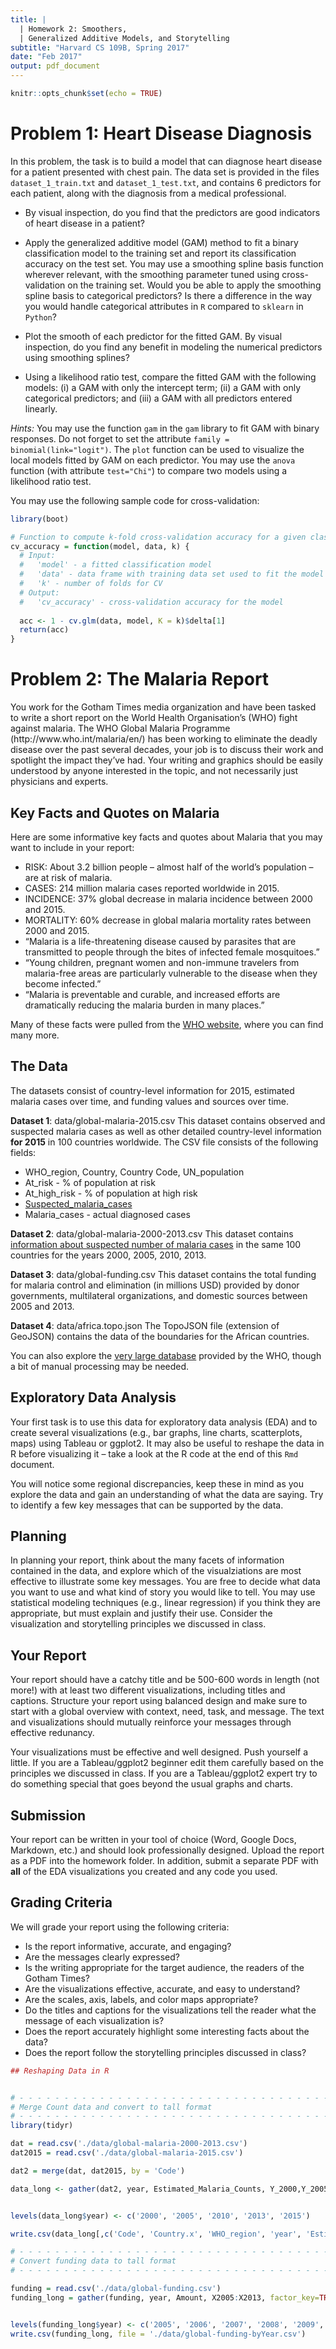 ```yaml
---
title: |
  | Homework 2: Smoothers, 
  | Generalized Additive Models, and Storytelling
subtitle: "Harvard CS 109B, Spring 2017"
date: "Feb 2017"
output: pdf_document
---
```


```r
knitr::opts_chunk$set(echo = TRUE)
```

# Problem 1: Heart Disease Diagnosis

In this problem, the task is to build a model that can diagnose heart disease for a patient presented with chest pain. The data set is provided in the files `dataset_1_train.txt` and `dataset_1_test.txt`, and contains 6 predictors for each patient, along with the diagnosis from a medical professional.

- By visual inspection, do you find that the predictors are good indicators of heart disease in a patient?

- Apply the generalized additive model (GAM) method to fit a binary classification model to the training set and report its classification accuracy on the test set. You may use a smoothing spline basis function wherever relevant, with the smoothing parameter tuned using cross-validation on the training set. Would you be able to apply the smoothing spline basis to categorical predictors? Is there a difference in the way you would handle categorical attributes in `R` compared to `sklearn` in `Python`?  

- Plot the smooth of each predictor for the fitted GAM. By visual inspection, do you find any benefit in modeling the numerical predictors using smoothing splines?  

- Using a likelihood ratio test, compare the fitted GAM with the following models: (i) a GAM with only the intercept term; (ii) a GAM with only categorical predictors; and (iii) a GAM with all predictors entered linearly.

*Hints:* 
You may use the function `gam` in the `gam` library to fit GAM with binary responses. Do not forget to set the attribute `family = binomial(link="logit")`. The `plot` function can be used to visualize the local models fitted by GAM on each predictor. You may use the `anova` function (with attribute `test="Chi"`) to compare two models using a likelihood ratio test.

You may use the following sample code for cross-validation:

```r
library(boot)

# Function to compute k-fold cross-validation accuracy for a given classification model
cv_accuracy = function(model, data, k) {
  # Input: 
  #   'model' - a fitted classification model
  #   'data' - data frame with training data set used to fit the model
  #   'k' - number of folds for CV
  # Output:
  #   'cv_accuracy' - cross-validation accuracy for the model
  
  acc <- 1 - cv.glm(data, model, K = k)$delta[1]
  return(acc)
}
```

# Problem 2: The Malaria Report
You work for the Gotham Times media organization and have been tasked to write a short report on the World Health Organisation's (WHO) fight against malaria. The WHO Global Malaria Programme (http://www.who.int/malaria/en/) has been working to eliminate the deadly disease over the past several decades, your job is to discuss their work and spotlight the impact they've had. Your writing and graphics should be easily understood by anyone interested in the topic, and not necessarily just physicians and experts.

## Key Facts and Quotes on Malaria
Here are some informative key facts and quotes about Malaria that you may want to include in your report:

- RISK: About 3.2 billion people -- almost half of the world's population -- are at risk of malaria.
- CASES: 214 million malaria cases reported worldwide in 2015.
- INCIDENCE: 37% global decrease in malaria incidence between 2000 and 2015.
- MORTALITY: 60% decrease in global malaria mortality rates between 2000 and 2015.
- "Malaria is a life-threatening disease caused by parasites that are transmitted to people through the bites of infected female mosquitoes."
- "Young children, pregnant women and non-immune travelers from malaria-free areas are particularly vulnerable to the disease when they become infected."
- "Malaria is preventable and curable, and increased efforts are dramatically reducing the malaria burden in many places."

Many of these facts were pulled from the [WHO website](http://www.who.int/features/factfiles/malaria/en/), where you can find many more. 

## The Data
The datasets consist of country-level information for 2015, estimated malaria cases over time, and funding values and sources over time.

**Dataset 1**: data/global-malaria-2015.csv
This dataset contains observed and suspected malaria cases as well as other detailed country-level information **for 2015** in 100 countries worldwide. The CSV file consists of the following fields:

- WHO_region, Country, Country Code, UN_population
- At_risk - % of population at risk
- At_high_risk - % of population at high risk
- [Suspected_malaria_cases](http://apps.who.int/gho/indicatorregistry/App_Main/view_indicator.aspx?iid=2971)
- Malaria_cases - actual diagnosed cases


**Dataset 2**: data/global-malaria-2000-2013.csv
This dataset contains [information about suspected number of malaria cases](http://apps.who.int/gho/data/view.main.14111) in the same 100 countries for the years 2000, 2005, 2010, 2013. 


**Dataset 3**: data/global-funding.csv
This dataset contains the total funding for malaria control and elimination (in millions USD) provided by donor governments, multilateral organizations, and domestic sources between 2005 and 2013.

**Dataset 4**: data/africa.topo.json
The TopoJSON file (extension of GeoJSON) contains the data of the boundaries for the African countries.

You can also explore the [very large database](http://apps.who.int/gho/data/node.main.A1362?lang=en) provided by the WHO, though a bit of manual processing may be needed.  

## Exploratory Data Analysis
Your first task is to use this data for exploratory data analysis (EDA) and to create several visualizations (e.g., bar graphs, line charts, scatterplots, maps) using Tableau or ggplot2. It may also be useful to reshape the data in R before visualizing it -- take a look at the R code at the end of this `Rmd` document. 

You will notice some regional discrepancies, keep these in mind as you explore the data and gain an understanding of what the data are saying. Try to identify a few key messages that can be supported by the data.

## Planning
In planning your report, think about the many facets of information contained in the data, and explore which of the visualziations are most effective to illustrate some key messages. You are free to decide what data you want to use and what kind of story you would like to tell. You may use statistical modeling techniques (e.g., linear regression) if you think they are appropriate, but must explain and justify their use. Consider the visualization and storytelling principles we discussed in class. 

## Your Report
Your report should have a catchy title and be 500-600 words in length (not more!) with at least two different visualizations, including titles and captions.  Structure your report using balanced design and make sure to start with a global overview with context, need, task, and message. The text and visualizations should mutually reinforce your messages through effective redunancy.  

Your visualizations must be effective and well designed. Push yourself a little. If you are a Tableau/ggplot2 beginner edit them carefully based on the principles we discussed in class. If you are a Tableau/ggplot2 expert try to do something special that goes beyond the usual graphs and charts. 

## Submission
Your report can be written in your tool of choice (Word, Google Docs, Markdown, etc.) and should look professionally designed. Upload the report as a PDF into the homework folder. In addition, submit a separate PDF with **all** of the EDA visualizations you created and any code you used. 

## Grading Criteria

We will grade your report using the following criteria:

- Is the report informative, accurate, and engaging?
- Are the messages clearly expressed? 
- Is the writing appropriate for the target audience, the readers of the Gotham Times? 
- Are the visualizations effective, accurate, and easy to understand?
- Are the scales, axis, labels, and color maps appropriate?
- Do the titles and captions for the visualizations tell the reader what the message of each visualization is?
- Does the report accurately highlight some interesting facts about the data? 
- Does the report follow the storytelling principles discussed in class?


```r
## Reshaping Data in R


# - - - - - - - - - - - - - - - - - - - - - - - - - - - - - - - - - - - #
# Merge Count data and convert to tall format
# - - - - - - - - - - - - - - - - - - - - - - - - - - - - - - - - - - - #
library(tidyr)

dat = read.csv('./data/global-malaria-2000-2013.csv')
dat2015 = read.csv('./data/global-malaria-2015.csv')

dat2 = merge(dat, dat2015, by = 'Code')

data_long <- gather(dat2, year, Estimated_Malaria_Counts, Y_2000,Y_2005,Y_2010,Y_2013,Suspected_malaria_cases, factor_key=TRUE)


levels(data_long$year) <- c('2000', '2005', '2010', '2013', '2015')

write.csv(data_long[,c('Code', 'Country.x', 'WHO_region', 'year', 'Estimated_Malaria_Counts')], file = './data/global-malaria-byYear.csv')

# - - - - - - - - - - - - - - - - - - - - - - - - - - - - - - - - - - - #
# Convert funding data to tall format
# - - - - - - - - - - - - - - - - - - - - - - - - - - - - - - - - - - - #

funding = read.csv('./data/global-funding.csv')
funding_long = gather(funding, year, Amount, X2005:X2013, factor_key=TRUE)


levels(funding_long$year) <- c('2005', '2006', '2007', '2008', '2009', '2010', '2011', '2012', '2013')
write.csv(funding_long, file = './data/global-funding-byYear.csv')

```
